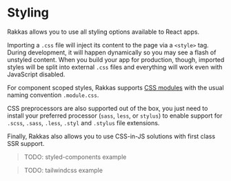 # Styling

Rakkas allows you to use all styling options available to React apps.

Importing a `.css` file will inject its content to the page via a `<style>` tag. During development, it will happen dynamically so you may see a flash of unstyled content. When you build your app for production, though, imported styles will be split into external `.css` files and everything will work even with JavaScript disabled.

For component scoped styles, Rakkas supports [CSS modules](https://github.com/css-modules/css-modules) with the usual naming convention `.module.css`.

CSS preprocessors are also supported out of the box, you just need to install your preferred processor (`sass`, `less`, or `stylus`) to enable support for `.scss`, `.sass`, `.less`, `.styl` and `.stylus` file extensions.

Finally, Rakkas also allows you to use CSS-in-JS solutions with first class SSR support.

> TODO: styled-components example

> TODO: tailwindcss example
